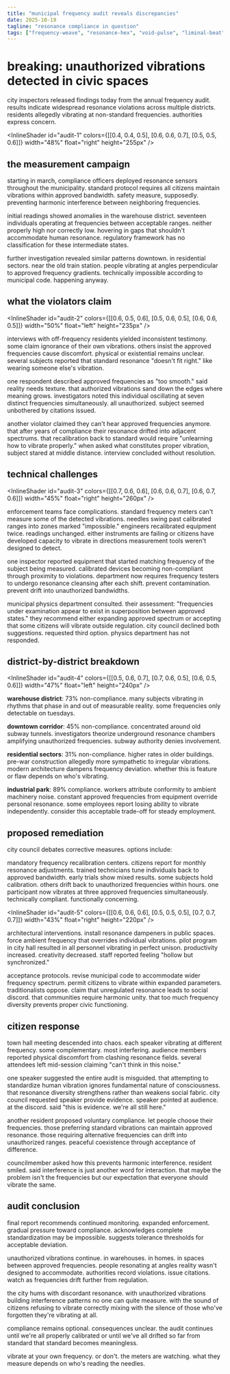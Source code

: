 ```yaml
---
title: "municipal frequency audit reveals discrepancies"
date: 2025-10-19
tagline: "resonance compliance in question"
tags: ["frequency-weave", "resonance-hex", "void-pulse", "liminal-beat", "syncopath"]
---
```



# breaking: unauthorized vibrations detected in civic spaces

city inspectors released findings today from the annual frequency audit. results indicate widespread resonance violations across multiple districts. residents allegedly vibrating at non-standard frequencies. authorities express concern.

<InlineShader id="audit-1" colors={[[0.4, 0.4, 0.5], [0.6, 0.6, 0.7], [0.5, 0.5, 0.6]]} width="48%" float="right" height="255px" />

## the measurement campaign

starting in march, compliance officers deployed resonance sensors throughout the municipality. standard protocol requires all citizens maintain vibrations within approved bandwidth. safety measure, supposedly. preventing harmonic interference between neighboring frequencies.

initial readings showed anomalies in the warehouse district. seventeen individuals operating at frequencies between acceptable ranges. neither properly high nor correctly low. hovering in gaps that shouldn't accommodate human resonance. regulatory framework has no classification for these intermediate states.

further investigation revealed similar patterns downtown. in residential sectors. near the old train station. people vibrating at angles perpendicular to approved frequency gradients. technically impossible according to municipal code. happening anyway.

## what the violators claim

<InlineShader id="audit-2" colors={[[0.6, 0.5, 0.6], [0.5, 0.6, 0.5], [0.6, 0.6, 0.5]]} width="50%" float="left" height="235px" />

interviews with off-frequency residents yielded inconsistent testimony. some claim ignorance of their own vibrations. others insist the approved frequencies cause discomfort. physical or existential remains unclear. several subjects reported that standard resonance "doesn't fit right." like wearing someone else's vibration.

one respondent described approved frequencies as "too smooth." said reality needs texture. that authorized vibrations sand down the edges where meaning grows. investigators noted this individual oscillating at seven distinct frequencies simultaneously. all unauthorized. subject seemed unbothered by citations issued.

another violator claimed they can't hear approved frequencies anymore. that after years of compliance their resonance drifted into adjacent spectrums. that recalibration back to standard would require "unlearning how to vibrate properly." when asked what constitutes proper vibration, subject stared at middle distance. interview concluded without resolution.

## technical challenges

<InlineShader id="audit-3" colors={[[0.7, 0.6, 0.6], [0.6, 0.6, 0.7], [0.6, 0.7, 0.6]]} width="45%" float="right" height="260px" />

enforcement teams face complications. standard frequency meters can't measure some of the detected vibrations. needles swing past calibrated ranges into zones marked "impossible." engineers recalibrated equipment twice. readings unchanged. either instruments are failing or citizens have developed capacity to vibrate in directions measurement tools weren't designed to detect.

one inspector reported equipment that started matching frequency of the subject being measured. calibrated devices becoming non-compliant through proximity to violations. department now requires frequency testers to undergo resonance cleansing after each shift. prevent contamination. prevent drift into unauthorized bandwidths.

municipal physics department consulted. their assessment: "frequencies under examination appear to exist in superposition between approved states." they recommend either expanding approved spectrum or accepting that some citizens will vibrate outside regulation. city council declined both suggestions. requested third option. physics department has not responded.

## district-by-district breakdown

<InlineShader id="audit-4" colors={[[0.5, 0.6, 0.7], [0.7, 0.6, 0.5], [0.6, 0.5, 0.6]]} width="47%" float="left" height="240px" />

**warehouse district**: 73% non-compliance. many subjects vibrating in rhythms that phase in and out of measurable reality. some frequencies only detectable on tuesdays.

**downtown corridor**: 45% non-compliance. concentrated around old subway tunnels. investigators theorize underground resonance chambers amplifying unauthorized frequencies. subway authority denies involvement.

**residential sectors**: 31% non-compliance. higher rates in older buildings. pre-war construction allegedly more sympathetic to irregular vibrations. modern architecture dampens frequency deviation. whether this is feature or flaw depends on who's vibrating.

**industrial park**: 89% compliance. workers attribute conformity to ambient machinery noise. constant approved frequencies from equipment override personal resonance. some employees report losing ability to vibrate independently. consider this acceptable trade-off for steady employment.

## proposed remediation

city council debates corrective measures. options include:

mandatory frequency recalibration centers. citizens report for monthly resonance adjustments. trained technicians tune individuals back to approved bandwidth. early trials show mixed results. some subjects hold calibration. others drift back to unauthorized frequencies within hours. one participant now vibrates at three approved frequencies simultaneously. technically compliant. functionally concerning.

<InlineShader id="audit-5" colors={[[0.6, 0.6, 0.6], [0.5, 0.5, 0.5], [0.7, 0.7, 0.7]]} width="43%" float="right" height="220px" />

architectural interventions. install resonance dampeners in public spaces. force ambient frequency that overrides individual vibrations. pilot program in city hall resulted in all personnel vibrating in perfect unison. productivity increased. creativity decreased. staff reported feeling "hollow but synchronized."

acceptance protocols. revise municipal code to accommodate wider frequency spectrum. permit citizens to vibrate within expanded parameters. traditionalists oppose. claim that unregulated resonance leads to social discord. that communities require harmonic unity. that too much frequency diversity prevents proper civic functioning.

## citizen response

town hall meeting descended into chaos. each speaker vibrating at different frequency. some complementary. most interfering. audience members reported physical discomfort from clashing resonance fields. several attendees left mid-session claiming "can't think in this noise."

one speaker suggested the entire audit is misguided. that attempting to standardize human vibration ignores fundamental nature of consciousness. that resonance diversity strengthens rather than weakens social fabric. city council requested speaker provide evidence. speaker pointed at audience. at the discord. said "this is evidence. we're all still here."

another resident proposed voluntary compliance. let people choose their frequencies. those preferring standard vibrations can maintain approved resonance. those requiring alternative frequencies can drift into unauthorized ranges. peaceful coexistence through acceptance of difference.

councilmember asked how this prevents harmonic interference. resident smiled. said interference is just another word for interaction. that maybe the problem isn't the frequencies but our expectation that everyone should vibrate the same.

## audit conclusion

final report recommends continued monitoring. expanded enforcement. gradual pressure toward compliance. acknowledges complete standardization may be impossible. suggests tolerance thresholds for acceptable deviation.

unauthorized vibrations continue. in warehouses. in homes. in spaces between approved frequencies. people resonating at angles reality wasn't designed to accommodate. authorities record violations. issue citations. watch as frequencies drift further from regulation.

the city hums with discordant resonance. with unauthorized vibrations building interference patterns no one can quite measure. with the sound of citizens refusing to vibrate correctly mixing with the silence of those who've forgotten they're vibrating at all.

compliance remains optional. consequences unclear. the audit continues until we're all properly calibrated or until we've all drifted so far from standard that standard becomes meaningless.

vibrate at your own frequency. or don't. the meters are watching. what they measure depends on who's reading the needles.

